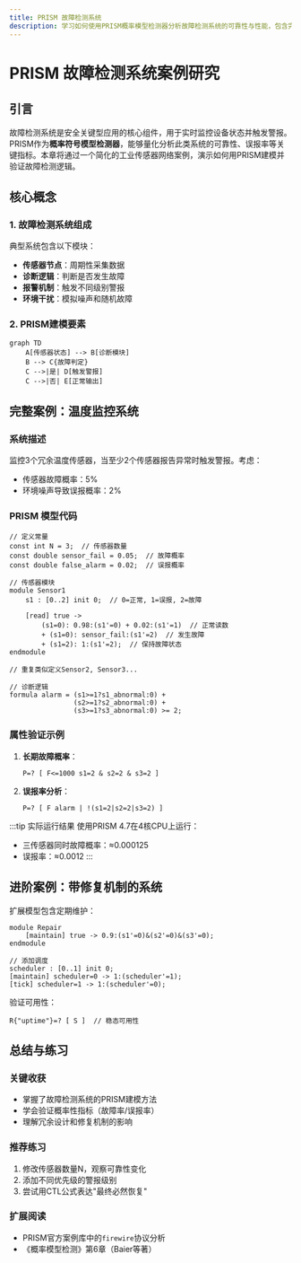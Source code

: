 ```yaml
---
title: PRISM 故障检测系统
description: 学习如何使用PRISM概率模型检测器分析故障检测系统的可靠性与性能，包含完整案例研究和代码示例。
---
```


# PRISM 故障检测系统案例研究

## 引言

故障检测系统是安全关键型应用的核心组件，用于实时监控设备状态并触发警报。PRISM作为**概率符号模型检测器**，能够量化分析此类系统的可靠性、误报率等关键指标。本章将通过一个简化的工业传感器网络案例，演示如何用PRISM建模并验证故障检测逻辑。

## 核心概念

### 1. 故障检测系统组成
典型系统包含以下模块：
- **传感器节点**：周期性采集数据
- **诊断逻辑**：判断是否发生故障
- **报警机制**：触发不同级别警报
- **环境干扰**：模拟噪声和随机故障

### 2. PRISM建模要素
```mermaid
graph TD
    A[传感器状态] --> B[诊断模块]
    B --> C{故障判定}
    C -->|是| D[触发警报]
    C -->|否| E[正常输出]
```

## 完整案例：温度监控系统

### 系统描述
监控3个冗余温度传感器，当至少2个传感器报告异常时触发警报。考虑：
- 传感器故障概率：5%
- 环境噪声导致误报概率：2%

### PRISM 模型代码
```prism
// 定义常量
const int N = 3;  // 传感器数量
const double sensor_fail = 0.05;  // 故障概率
const double false_alarm = 0.02;  // 误报概率

// 传感器模块
module Sensor1
    s1 : [0..2] init 0;  // 0=正常, 1=误报, 2=故障
    
    [read] true -> 
        (s1=0): 0.98:(s1'=0) + 0.02:(s1'=1)  // 正常读数
        + (s1=0): sensor_fail:(s1'=2)  // 发生故障
        + (s1=2): 1:(s1'=2);  // 保持故障状态
endmodule

// 重复类似定义Sensor2, Sensor3...

// 诊断逻辑
formula alarm = (s1>=1?s1_abnormal:0) + 
                (s2>=1?s2_abnormal:0) + 
                (s3>=1?s3_abnormal:0) >= 2;
```

### 属性验证示例
1. **长期故障概率**：
   ```prism
   P=? [ F<=1000 s1=2 & s2=2 & s3=2 ]
   ```
2. **误报率分析**：
   ```prism
   P=? [ F alarm | !(s1=2|s2=2|s3=2) ]
   ```

:::tip 实际运行结果
使用PRISM 4.7在4核CPU上运行：
- 三传感器同时故障概率：≈0.000125
- 误报率：≈0.0012
:::

## 进阶案例：带修复机制的系统

扩展模型包含定期维护：
```prism
module Repair
    [maintain] true -> 0.9:(s1'=0)&(s2'=0)&(s3'=0);
endmodule

// 添加调度
scheduler : [0..1] init 0;
[maintain] scheduler=0 -> 1:(scheduler'=1);
[tick] scheduler=1 -> 1:(scheduler'=0);
```

验证可用性：
```prism
R{"uptime"}=? [ S ]  // 稳态可用性
```

## 总结与练习

### 关键收获
- 掌握了故障检测系统的PRISM建模方法
- 学会验证概率性指标（故障率/误报率）
- 理解冗余设计和修复机制的影响

### 推荐练习
1. 修改传感器数量N，观察可靠性变化
2. 添加不同优先级的警报级别
3. 尝试用CTL公式表达"最终必然恢复"

### 扩展阅读
- PRISM官方案例库中的`firewire`协议分析
- 《概率模型检测》第6章（Baier等著）